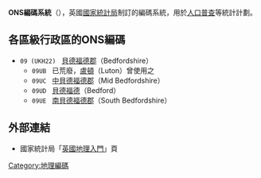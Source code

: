 {{多個問題|
{{unreferenced|time=2015-01-24T02:39:25+00:00}}
{{update|time=2015-01-24T02:39:25+00:00}}
{{expand|time=2014-02-25T22:47:39+00:00}}
}}
'''ONS編碼系統'''（{{lang-en|'''ONS Coding System'''}}），英國[[國家統計局|國家統計局]]制訂的編碼系統，用於[[人口普查|人口普查]]等統計計劃。

== 各區級行政區的ONS編碼 ==
* <code>09 (UKH22)</code>   [[貝德福德郡|貝德福德郡]]（Bedfordshire）
** <code>09UB</code>   已荒廢，[[盧頓|盧頓]]（Luton）曾使用之
** <code>09UC</code>   [[中貝德福德郡|中貝德福德郡]]（Mid Bedfordshire）
** <code>09UD</code>   [[貝德福德區|貝德福德]]（Bedford）
** <code>09UE</code>   [[南貝德福德郡|南貝德福德郡]]（South Bedfordshire）

== 外部連結 ==
* 國家統計局「[http://www.statistics.gov.uk/geography/beginners_guide.asp 英國地理入門]{{Webarchive|url=http://webarchive.nationalarchives.gov.uk/20011121150056/http://www.statistics.gov.uk/geography/beginners_guide.asp |date=2001-11-21 }}」頁

{{Geocoding-systems}}
{{DEFAULTSORT:ONS}}

[[Category:地理編碼|Category:地理編碼]]